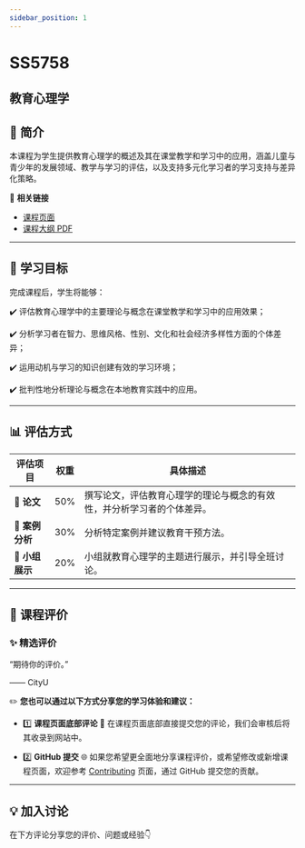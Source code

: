 ```yaml
---
sidebar_position: 1
---
```


# SS5758
## 教育心理学

## **📘 简介**
本课程为学生提供教育心理学的概述及其在课堂教学和学习中的应用，涵盖儿童与青少年的发展领域、教学与学习的评估，以及支持多元化学习者的学习支持与差异化策略。

🔗 **相关链接**
- [课程页面](https://www.cityu.edu.hk/catalogue/pg/202526/course/SS5758.htm)
- [课程大纲 PDF](https://www.cityu.edu.hk/catalogue/pg/202526/course/SS5758.pdf)

---

## **🎯 学习目标**

完成课程后，学生将能够：

✔️ 评估教育心理学中的主要理论与概念在课堂教学和学习中的应用效果；

✔️ 分析学习者在智力、思维风格、性别、文化和社会经济多样性方面的个体差异；

✔️ 运用动机与学习的知识创建有效的学习环境；

✔️ 批判性地分析理论与概念在本地教育实践中的应用。

---

## **📊 评估方式**

| **评估项目**             | **权重** | **具体描述**                                                                                       |
|------------------------|---------|---------------------------------------------------------------------------------------------------|
| **📄 论文**             | 50%     | 撰写论文，评估教育心理学的理论与概念的有效性，并分析学习者的个体差异。                                               |
| **📄 案例分析**          | 30%     | 分析特定案例并建议教育干预方法。                                                                     |
| **🎤 小组展示**          | 20%     | 小组就教育心理学的主题进行展示，并引导全班讨论。                                                         |

---

## **💬 课程评价**

### ✨ **精选评价**
<div className={commentStyles.commentBox}>
    <p className={commentStyles.commentText}>
        “期待你的评价。”
    </p>
    <p className={commentStyles.commentAuthor}>—— CityU</p>
</div>

✏️ **您也可以通过以下方式分享您的学习体验和建议：**

- 1️⃣ **课程页面底部评论**
💬 在课程页面底部直接提交您的评论，我们会审核后将其收录到网站中。

- 2️⃣ **GitHub 提交**
🌐 如果您希望更全面地分享课程评价，或希望修改或新增课程页面，欢迎参考 [Contributing](/contributing) 页面，通过 GitHub 提交您的贡献。

---

## **💡 加入讨论**

在下方评论分享您的评价、问题或经验👇
<Utterances />

